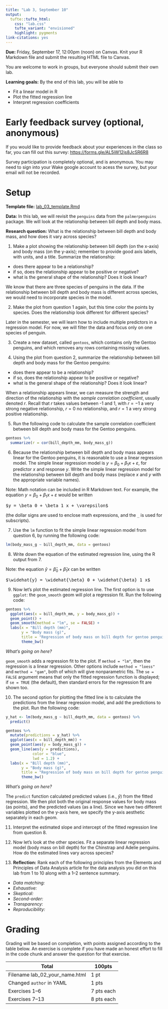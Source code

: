 ```yaml
---
title: "Lab 3, September 10"
output: 
  tufte::tufte_html:
    css: "lab.css"
    tufte_variant: "envisioned"
    highlight: pygments
link-citations: yes
---
```


**Due:** Friday, September 17, 12:00pm (noon) on Canvas. Knit your R Markdown file and submit the resulting HTML file to Canvas.

You are welcome to work in groups, but everyone should submit their own lab.

**Learning goals:** By the end of this lab, you will be able to

* Fit a linear model in R
* Plot the fitted regression line
* Interpret regression coefficients

# Early feedback survey (optional, anonymous)

If you would like to provide feedback about your experiences in the class so far, you can fill out this survey: [https://forms.gle/AL5iW12js8JcSR6R8](https://forms.gle/AL5iW12js8JcSR6R8) 

Survey participation is completely optional, and is anonymous. You may need to sign into your Wake google account to acess the survey, but your email will not be recorded.

# Setup

**Template file:** [lab_03_template.Rmd](https://sta112-f21.github.io/labs/lab_03_template.Rmd)

**Data:** In this lab, we will revisit the `penguins` data from the `palmerpenguins` package. We will look at the relationship between bill depth and body mass.

**Research question:** What is the relationship between bill depth and body mass, and how does it vary across species?

1. Make a plot showing the relationship between bill depth (on the x-axis) and body mass (on the y-axis); remember to provide good axis labels, with units, and a title. Summarize the relationship:

* does there appear to be a relationship?
* if so, does the relationship appear to be positive or negative?
* what is the general shape of the relationship? Does it look linear?

We know that there are three species of penguins in the data. If the relationship between bill depth and body mass is different across species, we would need to incorporate species in the model.

2. Make the plot from question 1 again, but this time color the points by species. Does the relationship look different for different species?

Later in the semester, we will learn how to include multiple predictors in a regression model. For now, we will filter the data and focus only on one species of penguin.

3. Create a new dataset, called `gentoos`, which contains only the Gentoo penguins, and which removes any rows containing missing values.

4. Using the plot from question 2, summarize the relationship between bill depth and body mass for the Gentoo penguins:
* does there appear to be a relationship?
* if so, does the relationship appear to be positive or negative?
* what is the general shape of the relationship? Does it look linear?

When a relationship appears linear, we can measure the strength and direction of the relationship with the *sample correlation coefficient*, usually denoted $r$. Recall that $r$ takes values between -1 and 1, with $r = -1$ a very strong negative relationship, $r = 0$ no relationship, and $r = 1$ a very strong positive relationship.

5. Run the following code to calculate the sample correlation coefficient between bill depth and body mass for the Gentoo penguins.

```r
gentoos %>%
  summarize(r = cor(bill_depth_mm, body_mass_g))
```

6. Because the relationship between bill depth and body mass appears linear for the Gentoo penguins, it is reasonable to use a linear regression model. The simple linear regression model is $y = \beta_0 + \beta_1 x + \varepsilon$, for predictor $x$ and response $y$. Write the simple linear regression model for the relationship between bill depth and body mass (replace $x$ and $y$ with the appropriate variable names).

Note: Math notation can be included in R Markdown text. For example, the equation $y = \beta_0 + \beta_1 x + \varepsilon$ would be written 

<pre>$y = \beta_0 + \beta_1 x + \varepsilon$</pre> 
(the dollar signs are used to enclose math expressions, and the `_` is used for subscripts).

7. Use the `lm` function to fit the simple linear regression model from question 6, by running the following code:

```r
lm(body_mass_g ~ bill_depth_mm, data = gentoos)
```

8. Write down the equation of the estimated regression line, using the R output from 7.

Note: the equation $\widehat{y} = \widehat{\beta}_0 + \widehat{\beta}_1 x$ can be written 

<pre>$\widehat{y} = \widehat{\beta}_0 + \widehat{\beta}_1 x$</pre>

9. Now let's plot the estimated regression line. The first option is to use `ggplot`: the `geom_smooth` geom will plot a regression fit. Run the following code:

```r
gentoos %>%
  ggplot(aes(x = bill_depth_mm, y = body_mass_g)) +
  geom_point() +
  geom_smooth(method = "lm", se = FALSE) +
  labs(x = "Bill depth (mm)", 
       y = "Body mass (g)",
       title = "Regression of body mass on bill depth for gentoo penguins") +
       theme_bw()
```

:::{.question}
*What's going on here?*

`geom_smooth` adds a regression fit to the plot. If `method = "lm"`, then the regression is a linear regression. Other options include `method = "loess"` and `method = "gam"`, both of which will give nonparametric fits. The `se = FALSE` argument means that only the fitted regression function is displayed; if `se = TRUE` (the default), then standard errors for the regression fit are shown too.
:::

10. The second option for plotting the fitted line is to calculate the predictions from the linear regression model, and add the predictions to the plot. Run the following code:

```r
y_hat <- lm(body_mass_g ~ bill_depth_mm, data = gentoos) %>%
  predict()

gentoos %>%
  mutate(predictions = y_hat) %>%
  ggplot(aes(x = bill_depth_mm)) +
  geom_point(aes(y = body_mass_g)) +
  geom_line(aes(y = predictions), 
            color = "blue", 
            lwd = 1.2) +
  labs(x = "Bill depth (mm)", 
       y = "Body mass (g)",
       title = "Regression of body mass on bill depth for gentoo penguins") +
       theme_bw()
```

:::{.question}
*What's going on here?*

The `predict` function calculated predicted values (i.e., $\widehat{y}$) from the fitted regression. We then plot both the original response values for body mass (as points), and the predicted values (as a line). Since we have two different variables plotted on the y-axis here, we specify the y-axis aesthetic separately in each geom.
:::

11. Interpret the estimated slope and intercept of the fitted regression line from question 8.

12. Now let's look at the other species. Fit a separate linear regression model (body mass on bill depth) for the Chinstrap and Adelie penguins. How do the estimated lines vary across species?

13. **Reflection:** Rank each of the following principles from the Elements and Principles of Data Analysis article for the data analysis you did on this lab from 1 to 10 along with a 1--2 sentence summary.

* *Data matching:* 
* *Exhaustive:* 
* *Skeptical:* 
* *Second-order:* 
* *Transparency:* 
* *Reproducibility:*  

# Grading

Grading will be based on completion, with points assigned according to the table below. An exercise is complete if you have made an honest effort to fill in the code chunk and answer the question for that exercise.

| **Total** | **100pts** |
| --------- | ---------- |
| Filename lab_02_your_name.html | 1 pt |
| Changed `author` in YAML | 1 pts |
| Exercises 1--6 | 7 pts each |
| Exercises 7--13 | 8 pts each |